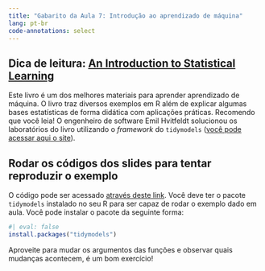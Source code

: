 ```yaml
---
title: "Gabarito da Aula 7: Introdução ao aprendizado de máquina"
lang: pt-br
code-annotations: select
---
```


## Dica de leitura: [An Introduction to Statistical Learning](https://www.statlearning.com/)

Este livro é um dos melhores materiais para aprender aprendizado de máquina.
O livro traz diversos exemplos em R além de explicar algumas bases estatísticas
de forma didática com aplicações práticas. Recomendo que você leia!
O engenheiro de software Emil Hvitfeldt solucionou os laboratórios do livro
utilizando o *framework* do `tidymodels` ([você pode acessar aqui o site](https://emilhvitfeldt.github.io/ISLR-tidymodels-labs/index.html)).

## Rodar os códigos dos slides para tentar reproduzir o exemplo

O código pode ser acessado [através deste link](https://raw.githubusercontent.com/brunomontezano/r-workshop/main/slides/7_intro_ml/slides_intro_ml.qmd).
Você deve ter o pacote `tidymodels` instalado no seu R para ser capaz de
rodar o exemplo dado em aula. Você pode instalar o pacote da seguinte forma:

```r
#| eval: false
install.packages("tidymodels")
```

Aproveite para mudar os argumentos das funções e observar quais mudanças acontecem,
é um bom exercício!